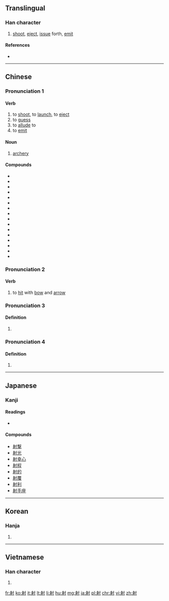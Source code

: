 ==Translingual==

===Han character===
{{Han char|rn=41|rad=寸|as=07|sn=10|four=2420<sub>0</sub>|canj=竹竹木戈 (HHDI)|ids=⿰[[身]][[寸]]}}

# [[shoot]], [[eject]], [[issue]] forth, [[emit]]

====References====
* {{Han ref|kx=0294.130|dkj=07434|dj=0582.080|hdz=10506.100|uh=5C04|ud=23556|bh=AE67|bd=44647}}

----

==Chinese==
{{zh-forms}}

===Pronunciation 1===
{{zh-pron
|m=shè
|c=se6
|h=pfs=sa
|mn=siā
|mc=2
|oc=1
|ma=y
|cat=v,n
}}

====Verb====
{{zh-verb}}

# to [[shoot]], to [[launch]], to [[eject]]
# to [[guess]]
# to [[allude]] to
# to [[emit]]

====Noun====
{{zh-noun}}

# {{zh-obsolete}} [[archery]]

====Compounds====
* {{zh-l|射程}}
* {{zh-l|射电天文学}}
* {{zh-l|射电望远镜}}
* {{zh-l|射电源}}
* {{zh-l|射击}}
* {{zh-l|射箭}}
* {{zh-l|射界}}
* {{zh-l|射精}}
* {{zh-l|射口}}
* {{zh-l|射猎}}
* {{zh-l|射流技术}}
* {{zh-l|射门}}
* {{zh-l|射频}}
* {{zh-l|射手}}
* {{zh-l|射线}}
* {{zh-l|射影}}

===Pronunciation 2===
{{zh-pron
|m=shí,shè
|c=sik6,se6
|mn=se̍k
|mc=4
|oc=2,3
|ma=y
|cat=v
}}

====Verb====
{{zh-verb}}

# {{zh-obsolete}} to [[hit]] with [[bow]] and [[arrow]]

===Pronunciation 3===
{{zh-pron
|m=yè
|c=je6
|mn=ià
|mc=1
|oc=3,2
|ma=y
|cat=v
}}

====Definition====
{{zh-hanzi}}

# {{non-gloss definition|Used in the compounds {{zh-l|射干}} and {{zh-l|僕射}}.}}

===Pronunciation 4===
{{zh-pron
|m=yì,shè
|c=jik6
|mn=e̍k
|mc=3
|oc=3,4
|ma=y
|cat=v
}}

====Definition====
{{zh-hanzi}}

# {{non-gloss definition|Used in the compound {{zh-l|無射}}.}}
----

==Japanese==

===Kanji===
{{ja-kanji|grade=6|rs=寸07}}

====Readings====
* {{ja-readings|on=[[しゃ]] (sha), [[せき]] (seki)|kun=[[いる]] (iru), [[あてる]] (ateru), [[さす]] (sasu)}}

====Compounds====
* [[射撃]]
* [[射光]]
* [[射幸心]]
* [[射程]]
* [[射的]]
* [[射覆]]
* [[射利]]
* [[射手座]]

----

==Korean==

===Hanja===
{{ko-hanja|hangeul=[[사]], [[석]]|rv=sa, seok|mr=sa, sŏk}}

# {{defn|lang=ko|sort=寸07}}

----

==Vietnamese==

===Han character===
{{vi-hantu|[[xạ]], [[dạ]], [[dịch]]|rs=寸07}}

# {{defn|lang=vi|sort=寸07}}

[[fr:射]]
[[ko:射]]
[[it:射]]
[[lt:射]]
[[li:射]]
[[hu:射]]
[[mg:射]]
[[ja:射]]
[[pl:射]]
[[chr:射]]
[[vi:射]]
[[zh:射]]